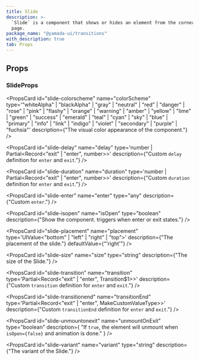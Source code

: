 ```yaml
---
title: Slide
description: >-
  `Slide` is a component that shows or hides an element from the corners of the
  page.
package_name: "@yamada-ui/transitions"
with_description: true
tab: Props
---
```


## Props

### SlideProps

<PropsCard
  id="slide-as"
  name="as"
  type='"symbol" | "object" | "clipPath" | "filter" | "mask" | "marker" | "text" | "g" | "p" | "big" | "link" | "small" | "sub" | "sup" | "style" | "animate" | "div" | "a" | "abbr" | "address" | ... 148 more ... | "textPath"'
/>

<PropsCard
  id="slide-colorscheme"
  name="colorScheme"
  type='"whiteAlpha" | "blackAlpha" | "gray" | "neutral" | "red" | "danger" | "rose" | "pink" | "flashy" | "orange" | "warning" | "amber" | "yellow" | "lime" | "green" | "success" | "emerald" | "teal" | "cyan" | "sky" | "blue" | "primary" | "info" | "link" | "indigo" | "violet" | "secondary" | "purple" | "fuchsia"'
  description={"The visual color appearance of the component."}
/>

<PropsCard
  id="slide-delay"
  name="delay"
  type='number | Partial<Record<"exit" | "enter", number>>'
  description={"Custom `delay` definition for `enter` and `exit`."}
/>

<PropsCard
  id="slide-duration"
  name="duration"
  type='number | Partial<Record<"exit" | "enter", number>>'
  description={"Custom `duration` definition for `enter` and `exit`."}
/>

<PropsCard
  id="slide-enter"
  name="enter"
  type="any"
  description={"Custom `enter`."}
/>

<PropsCard
  id="slide-isopen"
  name="isOpen"
  type="boolean"
  description={"Show the component. triggers when enter or exit states."}
/>

<PropsCard
  id="slide-placement"
  name="placement"
  type='UIValue<"bottom" | "left" | "right" | "top">'
  description={"The placement of the slide."}
  defaultValue={"'right'"}
/>

<PropsCard
  id="slide-size"
  name="size"
  type="string"
  description={"The size of the Slide."}
/>

<PropsCard
  id="slide-transition"
  name="transition"
  type='Partial<Record<"exit" | "enter", Transition$1>>'
  description={"Custom `transition` definition for `enter` and `exit`."}
/>

<PropsCard
  id="slide-transitionend"
  name="transitionEnd"
  type='Partial<Record<"exit" | "enter", MakeCustomValueType<TargetProperties>>>'
  description={"Custom `transitionEnd` definition for `enter` and `exit`."}
/>

<PropsCard
  id="slide-unmountonexit"
  name="unmountOnExit"
  type="boolean"
  description={
    "If `true`, the element will unmount when `isOpen={false}` and animation is done."
  }
/>

<PropsCard
  id="slide-variant"
  name="variant"
  type="string"
  description={"The variant of the Slide."}
/>
